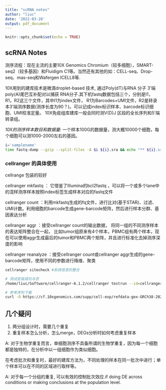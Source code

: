 ```yaml
---
title: "scRNA notes"
author: "liuc"
date: '2022-03-28'
output: pdf_document
---
```


```r
knitr::opts_chunk$set(echo = TRUE)
```

## scRNA Notes

测序流程：现在主流的主要10X Genomics Chromium（较多细胞），SMART-seq2（较多基因）和Fluidigm C1等。当然还有其他的如：CELL-seq、Drop-seq、mas-seq和Wafergen ICELL8等.


10X用到的建库技术是微滴droplet-based 技术, 通过Poly(dT)与RNA 分子 3'端poly(A)尾巴互补配对以捕获 RNA分子.其下机fastq数据包括三个，分别是I1，R1，R2这三个文件，其中I1为index文件，
R1为Barcodes+UMI文件，R2是转录本3'端测序数据(测序长度为90？)。可以记成index标识样本、barcode标识细胞、UMI校准定量。
10X免疫组库建库一般会同时测V(D)J 区段的全长序列和5’端转录组。


*10X的测序样本数目和数据量: *一个样本100G的数据量，测大概10000个细胞，每个细胞可以测1000-2000左右的基因。


```bash

i='samplename'
time fastq-dump --gzip --split-files -A $i ${i}.sra && echo "** ${i}.sra to fastq done **"
```

### cellranger 的具体使用
cellrange 包装的较好

cellranger mkfastq ： 它借鉴了Illumina的bcl2fastq ，可以将一个或多个lane中的混样测序样本按照index标签生成样本对应的fastq文件

cellranger count ：利用mkfastq生成的fq文件，进行比对(基于STAR)、过滤、UMI计数。利用细胞的barcode生成gene-barcode矩阵，然后进行样本分群、基因表达分析

cellranger aggr ：接受cellranger count的输出数据， 将同一组的不同测序样本的表达矩阵整合在一起， 比如tumor组原来有4个样本，PBMC组有两个样本，现在可以使用aggr生成最后的tumor和PBMC两个矩阵，并且进行标准化去掉测序深度的影响

cellranger reanalyze ：接受cellranger count或cellranger aggr生成的gene-barcode矩阵，使用不同的参数进行降维、聚类

```bash

cellranger sitecheck #系统信息的整合

# 测试安装成功与否
/home/liuc/Software/cellranger-6.1.2/cellranger testrun --id=cellranger_test

# 参考序列下载
curl -O https://cf.10xgenomics.com/supp/cell-exp/refdata-gex-GRCh38-2020-A.tar.gz


```



## 几个疑问

1. 两分组设计时，需要几个重复
2. 重复样本怎么分析，怎么merge，DEGs分析时如何考虑重复样本


A: 对于生物学重复而言，单细胞测序不具备所谓的生物学重复，因为每一个细胞都是独特的，在分析中以一组细胞作为类似细胞。

在考虑批次和重复时，最好的建库方法为，不同处理的样本在同一批次中进行；单个样本可以在不同的区域进行取样等。

A: 对于每一个分组的重复, 可以有效的控制批次效应.if doing DE across conditions or making conclusions at the population level.





